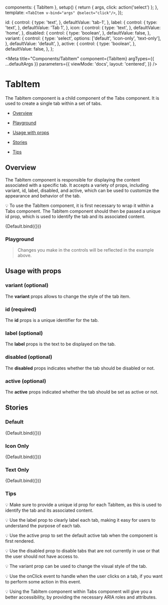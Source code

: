 
  components: { TabItem },
  setup() {
    return { args, click: action('select') };
  },
  template: `
    <TabItem v-bind="args" @select="click"/>
  `,
});

  id: {
    control: {
      type: 'text',
    },
    defaultValue: 'tab-1',
  },
  label: {
    control: {
      type: 'text',
    },
    defaultValue: 'Tab 1',
  },
  icon: {
    control: {
      type: 'text',
    },
    defaultValue: 'home',
  },
  disabled: {
    control: {
      type: 'boolean',
    },
    defaultValue: false,
  },
  variant: {
    control: {
      type: 'select',
      options: ['default', 'icon-only', 'text-only'],
    },
    defaultValue: 'default',
  },
  active: {
    control: {
      type: 'boolean',
    },
    defaultValue: false,
  },
};

<Meta
  title="Components/TabItem"
  component={TabItem}
  argTypes={{ ...defaultArgs }}
  parameters={{
    viewMode: 'docs',
    layout: 'centered',
  }}
/>

# TabItem

The TabItem component is a child component of the Tabs component. It is used to create a single tab within a set of tabs.

- [Overview](#overview)

- [Playground](#playground)

- [Usage with props](#usage)

- [Stories](#stories)

- [Tips](#tips)

## Overview <a id="overview" />

The TabItem component is responsible for displaying the content associated with a specific tab. It accepts a variety of props, including variant, id, label, disabled, and active, which can be used to customize the appearance and behavior of the tab.

💡 To use the TabItem component, it is first necessary to wrap it within a Tabs component. The TabItem component should then be passed a unique id prop, which is used to identify the tab and its associated content.

<Canvas withSource="open">
  <Story
    name="Overview"
    argTypes={{ ...Default.argTypes }}
    args={{ variant: 'default' }}
  >
    {Default.bind({})}
  </Story>
</Canvas>

### Playground

> Changes you make in the controls will be reflected in the example above.

<ArgsTable story="Overview" exclude={/^(select|icon|on.*)$/} />

## Usage with props <a id="usage" />

### variant (optional)

The **variant** props allows to change the style of the tab item.

### id (required)

The **id** props is a unique identifier for the tab.

### label (optional)

The **label** props is the text to be displayed on the tab.

### disabled (optional)

The **disabled** props indicates whether the tab should be disabled or not.

### active (optional)

The **active** props indicated whether the tab should be set as active or not.

## Stories <a id="stories" />

### Default

<Canvas withSource="open">
  <Story
    name="Default"
    argTypes={{ ...Default.argTypes }}
    args={{ variant: 'default' }}
  >
    {Default.bind({})}
  </Story>
</Canvas>

### Icon Only

<Canvas withSource="open">
  <Story
    name="Icon Only"
    argTypes={{ ...Default.argTypes }}
    args={{
      variant: 'icon-only',
    }}
  >
    {Default.bind({})}
  </Story>
</Canvas>

### Text Only

<Canvas withSource="open">
  <Story
    name="Text Only"
    argTypes={{ ...Default.argTypes }}
    args={{
      variant: 'text-only',
    }}
  >
    {Default.bind({})}
  </Story>
</Canvas>

### Tips <a id="tips" />

💡 Make sure to provide a unique id prop for each TabItem, as this is used to identify the tab and its associated content.

💡 Use the label prop to clearly label each tab, making it easy for users to understand the purpose of each tab.

💡 Use the active prop to set the default active tab when the component is first rendered.

💡 Use the disabled prop to disable tabs that are not currently in use or that the user should not have access to.

💡 The variant prop can be used to change the visual style of the tab.

💡 Use the onClick event to handle when the user clicks on a tab, if you want to perform some action in this event.

💡 Using the TabItem component within Tabs component will give you a better accessibility, by providing the necessary ARIA roles and attributes.
